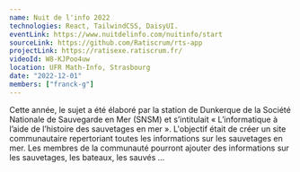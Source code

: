```yaml
---
name: Nuit de l'info 2022
technologies: React, TailwindCSS, DaisyUI.
eventLink: https://www.nuitdelinfo.com/nuitinfo/start
sourceLink: https://github.com/Ratiscrum/rts-app
projectLink: https://ratisexe.ratiscrum.fr/
videoId: W8-KJPoo4uw
location: UFR Math-Info, Strasbourg
date: "2022-12-01"
members: ["franck-g"]
---
```


Cette année, le sujet a été élaboré par la station de Dunkerque de la Société Nationale de Sauvegarde en Mer (SNSM) et s’intitulait « L’informatique à l’aide de l’histoire des sauvetages en mer ». L'objectif était de créer un site communautaire repertoriant toutes les informations sur les sauvetages en mer. Les membres de la communauté pourront ajouter des informations sur les sauvetages, les bateaux, les sauvés ... 